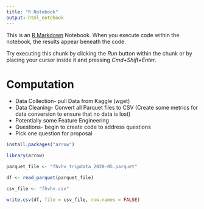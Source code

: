 ```yaml
---
title: "R Notebook"
output: html_notebook
---
```


This is an [R Markdown](http://rmarkdown.rstudio.com) Notebook. When you execute code within the notebook, the results appear beneath the code. 

Try executing this chunk by clicking the *Run* button within the chunk or by placing your cursor inside it and pressing *Cmd+Shift+Enter*. 


# Computation
* Data Collection- pull Data from Kaggle (wget)
* Data Cleaning- Convert all Parquet files to CSV (Create some metrics for data conversion to ensure that no data is lost)
* Potentially some Feature Engineering
* Questions- begin to create code to address questions
* Pick one question for proposal

```r
install.packages("arrow")

library(arrow)

```


```r
parquet_file <- "fhvhv_tripdata_2020-05.parquet"

df <- read_parquet(parquet_file)

csv_file <- "fhvhv.csv"

write.csv(df, file = csv_file, row.names = FALSE)

```

